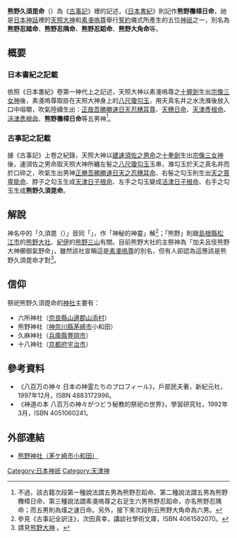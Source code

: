 '''熊野久須毘命'''（{{lang|ja|クマノクスビノミコト}}）為《[[古事記|古事記]]》裡的記述，《[[日本書紀|日本書紀]]》則記作'''熊野櫲樟日命'''，祂是[[日本神話|日本神話]]裡的[[天照大神|天照大神]]和[[素戔嗚尊|素戔嗚尊]]舉行[[誓約|誓約]]儀式所產生的五位[[神祇|神祇]]之一，別名為'''熊野忍踏命'''、'''熊野忍隅命'''、'''熊野忍蹈命'''、'''熊野大角命'''等。

== 概要 ==
=== 日本書紀之記載 ===
依照《日本書紀》卷第一神代上之記述，天照大神以素戔嗚尊之[[十握劍|十握劍]]生出[[宗像三女神|宗像三女神]]後，素戔嗚尊取掛在天照大神身上的[[八尺瓊勾玉|八尺瓊勾玉]]，用天真名井之水洗滌後放入口中咀嚼，吹氣陸續生出：[[天忍穗耳尊|正哉吾勝勝速日天忍穗耳尊]]、[[天菩比神|天穗日命]]、[[天津日子根命|天津彥根命]]、[[活津日子根命|活津彥根命]]、'''熊野櫲樟日命'''等五男神<ref>不過，該古籍次段第一種說法謂五男為熊野忍蹈命、第二種說法謂五男為熊野櫲樟日命、第三種說法謂素戔嗚尊之右足生六男熊野忍蹈命，亦名熊野忍隅命；而五男則為熯之速日命。另外，接下來次段則云熊野大角命為六男。</ref>。

=== 古事記之記載 ===
據《古事記》上卷之紀錄，天照大神以[[素戔嗚尊|建速須佐之男命]]之[[十握劍|十拳劍]]生出[[宗像三女神|宗像三女神]]後，速須佐之男命取天照大神所纏左髻之[[八尺瓊勾玉|八尺瓊勾玉]]玉串，滌勾玉於天之真名井而於口碎之，吹氣生出男神[[天忍穗耳尊|正勝吾勝勝速日天之忍穗耳命]]、右髻之勾玉則生出[[天菩比神|天之菩卑能命]]、脖子之勾玉生成[[天津日子根命|天津日子根命]]、左手之勾玉變成[[活津日子根命|活津日子根命]]、右手之勾玉生成'''熊野久須毘命'''。

== 解說 ==
神名中的「久須毘（{{lang|ja|クスビ}}）」音同「{{lang|ja|奇し霊（ひ）}}」，作「神秘的神靈」解<ref>參見《古事記全訳注》，次田真幸，講談社學術文庫，ISBN 4061582070。</ref>；「熊野」則跟[[島根縣|島根縣]][[松江市|松江市]]的[[熊野大社|熊野大社]]、[[紀伊國|紀伊]]的[[熊野三山|熊野三山]]有關。目前熊野大社的主祭神為「加夫呂伎熊野大神櫛御氣野命」，雖然該社宣稱這是[[素戔嗚尊|素戔嗚尊]]的別名，但有人卻認為這應該是熊野久須毘命才對<ref>請見{{ja}}[http://www.ffortune.net/spirit/zinzya/kami/kumano.htm 熊野大神] {{Wayback|url=http://www.ffortune.net/spirit/zinzya/kami/kumano.htm |date=20190902104638 }}。</ref>。

== 信仰 ==
祭祀熊野久須毘命的[[神社|神社]]主要有：
* 六所神社（[[奈良縣|奈良縣]][[山邊郡|山邊郡]][[山添村|山添村]]） 
* 熊野神社（[[神奈川縣|神奈川縣]][[茅崎市|茅崎市]]小和田）
* 久麻神社（[[兵庫縣|兵庫縣]][[豐岡市|豐岡市]]）
* 十八神社（[[京都府|京都府]][[宇治市|宇治市]]）

== 參考資料 ==
* 《八百万の神々 日本の神霊たちのプロフィール》，戶部民夫著，新紀元社，1997年12月，ISBN 4883172996。
* 《神道の本 八百万の神々がつどう秘教的祭祀の世界》，學習研究社，1992年3月，ISBN 4051060241。
{{reflist}}

== 外部連結 ==
* {{ja}}[http://aralagi.travel-way.net/jinja/kumano_kowada.html 熊野神社（茅ケ崎市小和田）] {{Wayback|url=http://aralagi.travel-way.net/jinja/kumano_kowada.html |date=20160304115139 }}

[[Category:日本神祇|Category:日本神祇]]
[[Category:天津神|Category:天津神]]